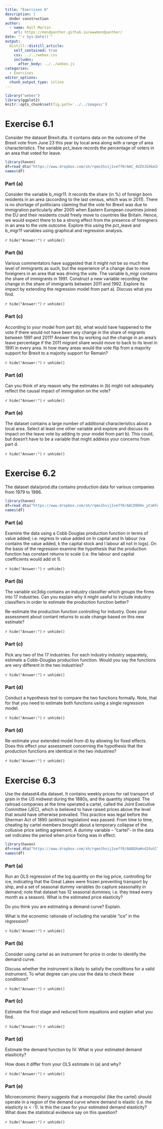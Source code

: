 ```yaml
---
title: "Exercises 6"
description: |
  Under construction
author:
  - name: Ralf Martin
    url: https://mondpanther.github.io/wwwmondpanther/
date: "`r Sys.Date()`"
output:
  distill::distill_article:
    self_contained: true
    css: ../../webex.css
    includes:
      after_body: ../../webex.js
categories:
  - Exercises
editor_options: 
  chunk_output_type: inline
---
```




```r
library("webex")
library(ggplot2)
knitr::opts_chunk$set(fig.path='../../images/')
```

# Exercise 6.1

Consider the dataset Brexit.dta. It contains data on the outcome of the Brexit vote from June 23 this year by local area along with a range of area characteristics. The variable pct_leave records the percentage of voters in an area that voted for leave.

```r
library(haven)
df=read_dta("https://www.dropbox.com/sh/rqmo1hvij1veff0/AAC_4UZXJG9kmImypJXTZ9IOa/brexit.dta?dl=1")
names(df)
```

### Part (a)

Consider the variable b_migr11. It records the share (in %) of foreign born residents in an area (according to the last census, which was in 2011).  There is no shortage of politicians claiming that the vote for Brexit was due to immigration particularly after 2005 when Eastern European countries joined the EU and their residents could freely move to countries like Britain. Hence, we would expect there to be a strong effect from the presence of foreigners in an area to the vote outcome. Explore this using the pct_leave and b_migr11 variables using graphical and regression analysis.

`r hide("Answer:")`
`r unhide()`

### Part (b)

Various commentators have suggested that it might not be so much the level of immigrants as such, but the experience of a change due to more foreigners in an area that was driving the vote. The variable b_migr contains the share of immigrants in 1991.
Construct a new variable recording the change in the share of immigrants between 2011 and 1992. Explore its impact by extending the regression model from part a). Discuss what you find.

`r hide("Answer:")`
`r unhide()`

### Part (c)

According to your model from part (b), what would have happened to the vote if there would not have been any change in the share of migrants between 1991 and 2011? Answer this by working out the change in an area’s leave percentage if the 2011 migrant share would move to back to its level in 1991 in every area. In how many areas would the vote flip from a majority support for Brexit to a majority support for Remain?

`r hide("Answer:")`
`r unhide()`

### Part (d)

Can you think of any reason why the estimates in (b) might not adequately reflect the causal impact of immigration on the vote?

`r hide("Answer:")`
`r unhide()`

### Part (e)

The dataset contains a large number of additional characteristics about a local area. Select at least one other variable and explore and discuss its impact on the leave vote by adding to your model from part b). This could, but doesn’t have to be a variable that might address your concerns from part d.

`r hide("Answer:")`
`r unhide()`





# Exercise 6.2

The dataset data/prod.dta contains production data for various companies from 1979 to 1986. 

```r
library(haven)
df=read_dta("https://www.dropbox.com/sh/rqmo1hvij1veff0/AACD9OHn_yCnKFAX7hbEASVha/prod.dta?dl=1")
names(df)
```

### Part (a)

Examine the data using a Cobb Douglas production function in terms of value added; i.e. regress ln value added on ln capital and ln labour (va contains the value added, k the capital stock and l labour all not in logs). On the basis of the regression examine the hypothesis that the production function has constant returns to scale (i.e. the labour and capital coefficients would add ot 1).

`r hide("Answer:")`
`r unhide()`

### Part (b)

The variable sic3dig contains an industry classifier which groups the firms into 17 industries. Can you explain why it might useful to include industry classifiers in order to estimate the production function better?

Re-estimate the production function controlling for industry. Does your assessment about contant returns to scale change based on this new estimate?

`r hide("Answer:")`
`r unhide()`

### Part (c)

Pick any two of the 17 industries. For each industry industry separately, estimate a Cobb-Douglas production function. Would you say the functions are very different in the two industries?

`r hide("Answer:")`
`r unhide()`

### Part (d)

Conduct a hypothesis test to compare the two functions formally. Note, that for that you need to estimate both functions using a single regression model.

`r hide("Answer:")`
`r unhide()`

### Part (d)

Re-estimate your extended model from d) by allowing for fixed effects. Does this effect your assessment concerning the hypothesis that the production functions are identical in the two industries?

`r hide("Answer:")`
`r unhide()`




# Exercise 6.3

Use the dataset4.dta dataset. It contains weekly prices for rail transport of grain in the US midwest during the 1880s, and the quantity shipped. The railroad companies at the time operated a cartel, called the Joint Executive Committee (JEC), which is believed to have raised prices above the level that would have otherwise prevailed. This practice was legal before the Sherman Act of 1890 (antitrust legislation) was passed. From time to time, cheating by cartel members brought about a temporary collapse of the collusive price setting agreement. A dummy variable – “cartel”- in the data set indicates the period when price fixing was in effect. 

```r
library(haven)
df=read_dta("https://www.dropbox.com/sh/rqmo1hvij1veff0/AABQXwWvdZdvGlT6Y8LIfoMha/dataset4.dta?dl=1")
names(df)
```

### Part (a)

Run an OLS regression of the log quantity on the log price, controlling for ice, indicating that the Great Lakes were frozen preventing transport by ship, and a set of seasonal dummy variables (to capture seasonality in demand; note that dataset has 12 seasonal dummies; i.e. they tread every month as a season). 
What is the estimated price elasticity?

Do you think you are estimating a demand curve? Explain.

What is the economic rationale of including the variable “ice” in the regression?

`r hide("Answer:")`
`r unhide()`

### Part (b)

Consider using cartel as an instrument for price in order to identify the demand curve. 

Discuss whether the instrument is likely to satisfy the conditions for a valid instrument. To what degree can you use the data to check these conditions?

`r hide("Answer:")`
`r unhide()`

### Part (c)

Estimate the first stage and reduced form equations and explain what you find.

`r hide("Answer:")`
`r unhide()`

### Part (d)

Estimate the demand function by IV. What is your estimated demand elasiticity? 

How does it differ from your OLS estimate in (a) and why?

`r hide("Answer:")`
`r unhide()`

### Part (e)

Microeconomic theory suggests that a monopolist (like the cartel) should operate in a region of the demand curve where demand is elastic (i.e. the elasticity is < -1). Is this the case for your estimated demand elasticity? What does the statistical evidence say on this question? 

`r hide("Answer:")`
`r unhide()`






